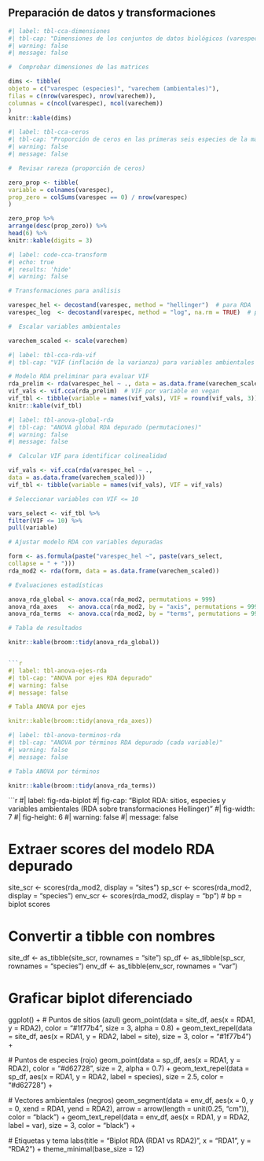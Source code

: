 ## Preparación de datos y transformaciones

```r
#| label: tbl-cca-dimensiones
#| tbl-cap: "Dimensiones de los conjuntos de datos biológicos (varespec) y ambientales (varechem)"
#| warning: false
#| message: false

#  Comprobar dimensiones de las matrices

dims <- tibble(
objeto = c("varespec (especies)", "varechem (ambientales)"),
filas = c(nrow(varespec), nrow(varechem)),
columnas = c(ncol(varespec), ncol(varechem))
)
knitr::kable(dims)

```

```r
#| label: tbl-cca-ceros
#| tbl-cap: "Proporción de ceros en las primeras seis especies de la matriz de abundancias"
#| warning: false
#| message: false

#  Revisar rareza (proporción de ceros)

zero_prop <- tibble(
variable = colnames(varespec),
prop_zero = colSums(varespec == 0) / nrow(varespec)
)

zero_prop %>%
arrange(desc(prop_zero)) %>%
head(6) %>%
knitr::kable(digits = 3)

```

```r
#| label: code-cca-transform
#| echo: true
#| results: 'hide'
#| warning: false

# Transformaciones para análisis

varespec_hel <- decostand(varespec, method = "hellinger")  # para RDA
varespec_log  <- decostand(varespec, method = "log", na.rm = TRUE)  # para CCA

#  Escalar variables ambientales

varechem_scaled <- scale(varechem)

```
```r
#| label: tbl-cca-rda-vif
#| tbl-cap: "VIF (inflación de la varianza) para variables ambientales (modelo RDA preliminar)"

# Modelo RDA preliminar para evaluar VIF
rda_prelim <- rda(varespec_hel ~ ., data = as.data.frame(varechem_scaled))
vif_vals <- vif.cca(rda_prelim)  # VIF por variable en vegan
vif_tbl <- tibble(variable = names(vif_vals), VIF = round(vif_vals, 3))
knitr::kable(vif_tbl)

```
```r
#| label: tbl-anova-global-rda
#| tbl-cap: "ANOVA global RDA depurado (permutaciones)"
#| warning: false
#| message: false

#  Calcular VIF para identificar colinealidad

vif_vals <- vif.cca(rda(varespec_hel ~ .,
data = as.data.frame(varechem_scaled)))
vif_tbl <- tibble(variable = names(vif_vals), VIF = vif_vals)

# Seleccionar variables con VIF <= 10

vars_select <- vif_tbl %>%
filter(VIF <= 10) %>%
pull(variable)

# Ajustar modelo RDA con variables depuradas

form <- as.formula(paste("varespec_hel ~", paste(vars_select,
collapse = " + ")))
rda_mod2 <- rda(form, data = as.data.frame(varechem_scaled))

# Evaluaciones estadísticas

anova_rda_global <- anova.cca(rda_mod2, permutations = 999)
anova_rda_axes   <- anova.cca(rda_mod2, by = "axis", permutations = 999)
anova_rda_terms  <- anova.cca(rda_mod2, by = "terms", permutations = 999)

# Tabla de resultados

knitr::kable(broom::tidy(anova_rda_global))


```r
#| label: tbl-anova-ejes-rda
#| tbl-cap: "ANOVA por ejes RDA depurado"
#| warning: false
#| message: false

# Tabla ANOVA por ejes

knitr::kable(broom::tidy(anova_rda_axes))

```

```r
#| label: tbl-anova-terminos-rda
#| tbl-cap: "ANOVA por términos RDA depurado (cada variable)"
#| warning: false
#| message: false

# Tabla ANOVA por términos

knitr::kable(broom::tidy(anova_rda_terms))

```

```r
#| label: fig-rda-biplot
#| fig-cap: "Biplot RDA: sitios, especies y variables ambientales (RDA sobre transformaciones Hellinger)"
#| fig-width: 7
#| fig-height: 6
#| warning: false
#| message: false

# Extraer scores del modelo RDA depurado
site_scr <- scores(rda_mod2, display = "sites")
sp_scr   <- scores(rda_mod2, display = "species")
env_scr  <- scores(rda_mod2, display = "bp")  # bp = biplot scores 

# Convertir a tibble con nombres
site_df <- as_tibble(site_scr, rownames = "site")
sp_df   <- as_tibble(sp_scr, rownames = "species")
env_df  <- as_tibble(env_scr, rownames = "var")

# Graficar biplot diferenciado
ggplot() +
  # Puntos de sitios (azul)
  geom_point(data = site_df, aes(x = RDA1, y = RDA2), color = "#1f77b4", 
             size = 3, alpha = 0.8) +
  geom_text_repel(data = site_df, aes(x = RDA1, y = RDA2, label = site), 
                  size = 3, color = "#1f77b4") +
  
  # Puntos de especies (rojo)
  geom_point(data = sp_df, aes(x = RDA1, y = RDA2), color = "#d62728", 
             size = 2, alpha = 0.7) +
  geom_text_repel(data = sp_df, aes(x = RDA1, y = RDA2, label = species), 
                  size = 2.5, color = "#d62728") +
  
  # Vectores ambientales (negros)
  geom_segment(data = env_df, aes(x = 0, y = 0, xend = RDA1, yend = RDA2),
               arrow = arrow(length = unit(0.25, "cm")), color = "black") +
  geom_text_repel(data = env_df, aes(x = RDA1, y = RDA2, label = var), 
                  size = 3, color = "black") +
  
  # Etiquetas y tema
  labs(title = "Biplot RDA (RDA1 vs RDA2)",
       x = "RDA1", y = "RDA2") +
  theme_minimal(base_size = 12)

